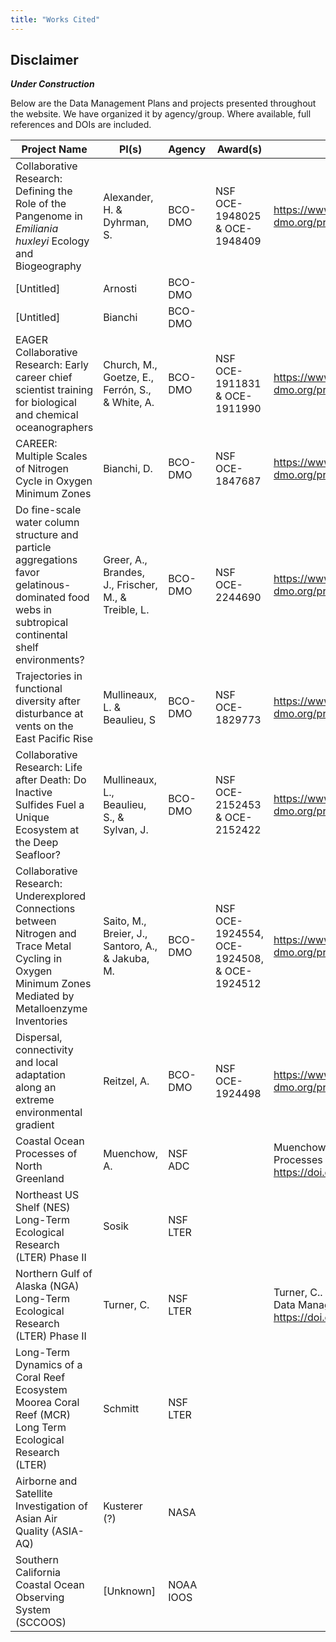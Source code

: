 ```yaml
---
title: "Works Cited"
---
```


:::{ .callout-warning}
## Disclaimer
***Under Construction***
:::

Below are the Data Management Plans and projects presented throughout the website. We have organized it by agency/group. Where available, full references and DOIs are included.


| Project Name                                                                                                                                             | PI(s)                                               | Agency    | Award(s)                                    | Reference / DOI                                                                                                                                |
| -------------------------------------------------------------------------------------------------------------------------------------------------------- | --------------------------------------------------- | --------- | ------------------------------------------- | ---------------------------------------------------------------------------------------------------------------------------------------------- |
| Collaborative Research: Defining the Role of the Pangenome in *Emiliania huxleyi* Ecology and Biogeography                                               | Alexander, H. & Dyhrman, S.                         | BCO-DMO   | NSF OCE-1948025 & OCE-1948409               | [https://www.bco-dmo.org/project/789439](https://www.bco-dmo.org/project/789439)                                                               |
| [Untitled]                                                                                                                                               | Arnosti                                             | BCO-DMO   |                                             |                                                                                                                                                |
| [Untitled]                                                                                                                                               | Bianchi                                             | BCO-DMO   |                                             |                                                                                                                                                |
| EAGER Collaborative Research: Early career chief scientist training for biological and chemical oceanographers                                           | Church, M., Goetze, E., Ferrón, S., & White, A.     | BCO-DMO   | NSF OCE-1911831 & OCE-1911990               | [https://www.bco-dmo.org/project/805876](https://www.bco-dmo.org/project/805876)                                                               |
| CAREER: Multiple Scales of Nitrogen Cycle in Oxygen Minimum Zones                                                                                        | Bianchi, D.                                         | BCO-DMO   | NSF OCE-1847687                             | [https://www.bco-dmo.org/project/809665](https://www.bco-dmo.org/project/809665)                                                               |
| Do fine-scale water column structure and particle aggregations favor gelatinous-dominated food webs in subtropical continental shelf environments?       | Greer, A., Brandes, J., Frischer, M., & Treible, L. | BCO-DMO   | NSF OCE-2244690                             | [https://www.bco-dmo.org/project/897221](https://www.bco-dmo.org/project/897221)                                                               |
| Trajectories in functional diversity after disturbance at vents on the East Pacific Rise                                                                 | Mullineaux, L. & Beaulieu, S                        | BCO-DMO   | NSF OCE-1829773                             | [https://www.bco-dmo.org/project/783674](https://www.bco-dmo.org/project/783674)                                                               |
| Collaborative Research: Life after Death: Do Inactive Sulfides Fuel a Unique Ecosystem at the Deep Seafloor?                                             | Mullineaux, L., Beaulieu, S., & Sylvan, J.          | BCO-DMO   | NSF OCE-2152453 & OCE-2152422               | [https://www.bco-dmo.org/project/873319](https://www.bco-dmo.org/project/873319)                                                               |
| Collaborative Research: Underexplored Connections between Nitrogen and Trace Metal Cycling in Oxygen Minimum Zones Mediated by Metalloenzyme Inventories | Saito, M., Breier, J., Santoro, A., & Jakuba, M.    | BCO-DMO   | NSF OCE-1924554, OCE-1924508, & OCE-1924512 | [https://www.bco-dmo.org/project/806565](https://www.bco-dmo.org/project/806565)                                                               |
| Dispersal, connectivity and local adaptation along an extreme environmental gradient                                                                     | Reitzel, A.                                         | BCO-DMO   | NSF OCE-1924498                             | [https://www.bco-dmo.org/project/817793](https://www.bco-dmo.org/project/817793)                                                               |
| Coastal Ocean Processes of North Greenland                                                                                                               | Muenchow, A.                                        | NSF ADC   |                                             | Muenchow, A. 2023. Coastal Ocean Processes of North Greenland. ADC. [https://doi.org/10.48321/D1R316](https://doi.org/10.48321/D1R316)         |
| Northeast US Shelf (NES) Long-Term Ecological Research (LTER) Phase II                                                                                   | Sosik                                               | NSF LTER  |                                             |                                                                                                                                                |
| Northern Gulf of Alaska (NGA) Long-Term Ecological Research (LTER) Phase II                                                                              | Turner, C.                                          | NSF LTER  |                                             | Turner, C.. 2023. NGA LTER Phase II Data Management Plan. NSF LTER. [https://doi.org/10.48321/D10DBEE0C5](https://doi.org/10.48321/D10DBEE0C5) |
| Long-Term Dynamics of a Coral Reef Ecosystem Moorea Coral Reef (MCR) Long Term Ecological Research (LTER)                                                | Schmitt                                             | NSF LTER  |                                             |                                                                                                                                                |
| Airborne and Satellite Investigation of Asian Air Quality (ASIA-AQ)                                                                                      | Kusterer (?)                                        | NASA      |                                             |                                                                                                                                                |
| Southern California Coastal Ocean Observing System (SCCOOS)                                                                                              | [Unknown]                                           | NOAA IOOS |                                             |                                                                                                                                                |
